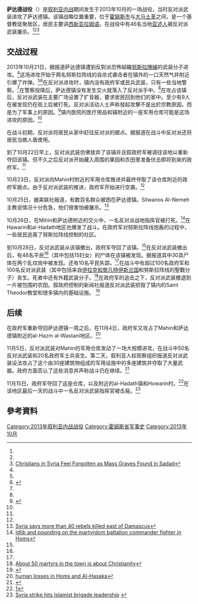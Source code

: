 {{refimprove|time=2014-01-19T11:57:23+00:00}}
{{newsrelease|time=2014-01-19T09:42:13+00:00}}
{{Infobox military conflict
|partof= [[叙利亚内战|叙利亚内战]]
|conflict=萨达德战役
|date= 2013年10月21日 – 10月28日<br>（{{Age in months, weeks and days|month1=10|day1=21|year1=2013|month2=10|day2=28|year2=2013}}）
|place=叙利亚霍姆斯省萨达德镇
|result=叙政府军获胜<ref name="#1">{{Cite web |url=http://www.7sur7.be/7s7/fr/16921/Syrie/article/detail/1730640/2013/10/28/L-armee-a-repris-le-village-chretien-de-Sadad.dhtml |title=L'armée a repris le village chrétien de Sadad |accessdate=2014-01-19 |archive-date=2014-10-25 |archive-url=https://web.archive.org/web/20141025144244/http://www.7sur7.be/7s7/fr/16921/Syrie/article/detail/1730640/2013/10/28/L-armee-a-repris-le-village-chretien-de-Sadad.dhtml |dead-url=no }}</ref>
|combatant1={{flagicon|Syria}} [[叙利亚政府|叙利亚政府]]
*{{flagicon image|Flag of the Syrian Arab Armed Forces.svg}} 叙利亚政府军
|combatant2={{Flagicon image|Flag of Jabhat al-Nusra.jpg}} [[努斯拉陣線|努斯拉陣線]]<br />{{flagicon image|ShababFlag.svg}} [[伊拉克和黎凡特伊斯兰国|伊拉克和黎凡特伊斯兰国]]<br />[[File:Syria-flag_1932-58_1961-63.svg|23px]] [[叙利亚自由军|叙利亚自由军]]
|casualties1= 超過100人丧生<ref name="Approximately">[https://www.facebook.com/syriaohr/posts/443856595722684 Approximately 50 civilian casualties documented in Sadad] {{webarchive|url=https://archive.is/20131104092540/https://www.facebook.com/syriaohr/posts/443856595722684 |date=2013-11-04 }}</ref>
|casualties2= 超過100人丧生<ref name="Approximately"/>
|casualties3= 46名平民丧生，<ref name="odds">{{Cite web |url=http://www.mississauga.com/news-story/4225332-canada-at-odds-with-allies-on-syria-memo/ |title=Canada 'at odds' with allies on Syria: memo |accessdate=2014-01-19 |archive-date=2014-10-25 |archive-url=https://web.archive.org/web/20141025150421/http://www.mississauga.com/news-story/4225332-canada-at-odds-with-allies-on-syria-memo/ |dead-url=no }}</ref>30人受伤，10人失踪<ref name="massgrave">{{Cite web |url=http://www.indcatholicnews.com/news.php?viewStory=23532 |title=Syria: Bodies of massacred Christians found in mass grave |accessdate=2014-01-19 |archive-date=2014-10-25 |archive-url=https://web.archive.org/web/20141025145444/http://www.indcatholicnews.com/news.php?viewStory=23532 |dead-url=no }}</ref>
}}
'''萨达德战役'''（{{lang-en|'''Battle of Sadad'''}}）是[[叙利亚内战|叙利亚内战]]期间发生于2013年10月的一场战役，当时反对派武装进攻了萨达德镇。该镇战略位置重要，位于[[霍姆斯市|霍姆斯市]]与[[大马士革|大马士革]]之间，是一个基督教徒聚居区，居民主要讲[[西新亚拉姆语|西新亚拉姆语]]。在战役中有46名当地[[亚述人|亚述人]]被反对派武装屠杀。<ref name="odds"/><ref name="Approximately"/><ref>[http://morningstarnews.org/2013/11/christians-in-syria-feel-forgotten-as-mass-graves-found-in-sadad Christians in Syria Feel Forgotten as Mass Graves Found in Sadad]</ref>

== 交战过程 ==
2013年10月21日，据报道萨达德镇遭到反對派恐怖組織[[努斯拉陣線|努斯拉陣線]]的武装分子进攻。<ref name="christian"/>这场进攻开始于两名努斯拉阵线的自杀式袭击者在镇外的一口天然气井附近引爆了炸弹。<ref name="Approximately"/><ref name="advance">{{Cite web |url=http://www.naharnet.com/stories/en/103095 |title=Syria Rebels Advance towards Weapons Depots, Says NGO |accessdate=2014-02-16 |archive-date=2019-04-12 |archive-url=https://web.archive.org/web/20190412171933/http://www.naharnet.com/stories/en/103095 |dead-url=no }}</ref>在反对派进攻时，镇内没有政府军或民兵武装，只有一些当地警察。<ref name="christian"/>在警察投降后，萨达德镇没有发生交火就落入了反对派手中。<ref name="advance"/>在攻占该镇后，反对派武装在主要广场设置了扩音器，要求居民回到他们的家中。至少有9人在被发现仍在街上后被打死。反对派活动人士声称發起攻擊不是出於宗教原因，而是为了军事上的原因。<ref name="christian">{{cite news|title=Islamist rebels fight army for Christian town in Syria|url=http://www.trust.org/item/20131022151244-dwwo2/?source=hpbreaking|newspaper=Reuters|date=October 22, 2013|accessdate=2014-02-16|archive-date=2014-10-25|archive-url=https://web.archive.org/web/20141025142406/http://www.trust.org/item/20131022151244-dwwo2/?source=hpbreaking|dead-url=no}}</ref>镇内医院的医疗用品和镇附近的一座军用仓库可能是这场进攻的原因。<ref name="christian"/>

在战斗初期，反对派将居民从家中赶往反对派的据点。据报道在战斗中反对派还将居民当做人盾使用。

到了10月22日早上，反对派武装仿佛放弃了该镇并且叙政府军被调往该地以重新夺回该镇。但不久之后反对派开始藏入周围的果园和农田里准备伏击即将到来的政府军。<ref name="christian"/>

10月23日，反对派向Mahin村附近的军用仓库推进并最终夺取了该仓库附近的政府军据点。由于反对派武装的推进，政府军开始进行空袭。<ref name="advance"/>

10月25日，据美联社报道，有数百名群众被困在萨达德镇。Silwanos Al-Nemeh主教说情况十分危急，他们很害怕被屠杀。<ref>[http://www.latimes.com/world/worldnow/la-fg-wn-syria-forces-kill-rebels-20131025,0,2205231.story#axzz2j7L0rP2M Syria says more than 40 rebels killed east of Damascus]</ref>

10月26日，在Mihin和萨达德附近的交火中，一名反对派战地指挥官被打死。<ref>[http://syriahr.com/index.php?option=com_news&nid=10615&Itemid=2&task=displaynews#.Uu5OOfldWfU Idlib and pounding on the martyrdom battalion commander fighter in Homs]</ref>在Hawarin和al-Hadath地区也爆发了战斗。在政府军对努斯拉阵线炮轰的过程中，一些居民逃离了努斯拉阵线控制的社区。

到10月28日，反对派武装从该镇撤出，政府军夺回了该镇。<ref name="#1"/>在反对派武装撤出后，有46名平民<ref name="odds"/>（其中包括15妇女）的尸体在该镇被发现。据报道其中30具尸体在两个乱坟岗中被发现。还有10名平民失踪。<ref name="massgrave"/>在战斗中有超过100名政府军和100名反对派武装（其中包括来自[[伊拉克和黎凡特伊斯兰国|伊拉克和黎凡特伊斯兰国]]和努斯拉阵线的聖戰分子）丧生。死者中还有外籍武装分子。<ref name="Approximately2">[http://www.syriahr.com/index.php?option=com_news&nid=10941&Itemid=2&task=displaynews#.UuzYnPldWfU About 50 martyrs in the town is about Christianity]</ref>在政府军的追击之下，反对派武装撤退到一片被包围的农田。叙政府控制的新闻社报道反对派武装损毁了镇内的Saint Theodor教堂和很多镇内的基础设施。<!--<ref name="Abuses"/>--><ref>{{Cite web |url=http://www.dailystar.com.lb/News/Middle-East/2013/Oct-28/236022-syria-army-restores-security-in-christian-town-sana.ashx#axzz2ivQ9OK68 |title=Syrian troops retake Christian town from jihadists |accessdate=2014-02-16 |archive-date=2019-04-12 |archive-url=https://web.archive.org/web/20190412124747/http://www.dailystar.com.lb/News/Middle-East/2013/Oct-28/236022-syria-army-restores-security-in-christian-town-sana.ashx#axzz2ivQ9OK68 |dead-url=no }}</ref>

== 后续 ==
在政府军重新夺回萨达德镇一周之后，在11月4日，政府军又攻占了Mahin和萨达德镇附近的al-Hazm al-Wastani地区。<ref>[http://syriahr.com/en/index.php?option=com_news&nid=1103&Itemid=2&task=displaynews#.UuzadPldWfU human losses in Homs and Al-Hasaka]</ref>

11月5日，反对派武装对Mahin的军用仓库发动了一场大规模进攻，在战斗中50名反对派武装和20名政府军士兵丧生。第二天，叙利亚人权观察组织报道反对派武装设法攻占了这个由30座建筑物组成的军用设施中的多座建筑并夺取了大量武器。政府方面否认了这些消息并声称战斗仍在继续。<ref>{{Cite web |url=http://english.ahram.org.eg/NewsContent/2/8/85761/World/Region/Syria-rebels-said-to-have-seized-arms-cache-in-Hom.aspx |title=Syria rebels said to have seized arms cache in Homs |accessdate=2014-02-16 |archive-date=2015-11-03 |archive-url=https://web.archive.org/web/20151103000740/http://english.ahram.org.eg/NewsContent/2/8/85761/World/Region/Syria-rebels-said-to-have-seized-arms-cache-in-Hom.aspx |dead-url=no }}</ref>

11月15日，政府军夺回了这座仓库，以及附近的al-Hadath镇和Howarin村。<ref>[http://www.longwarjournal.org/today-in/2013/11/albania_refused_to_allow_the.php]</ref>在该地区最后一天的战斗中一名反对派武装指挥官被击毙。<ref>[http://gulfnews.com/in-focus/syria/syria-strike-hits-islamist-brigade-leadership-1.1255539 Syria strike hits Islamist brigade leadership] {{webarchive|url=https://web.archive.org/web/20140202232806/http://gulfnews.com/in-focus/syria/syria-strike-hits-islamist-brigade-leadership-1.1255539 |date=2014-02-02 }}</ref>

== 參考資料 ==
{{Reflist|colwidth=30em}}

[[Category:2013年叙利亚内战战役|Category:2013年叙利亚内战战役]]
[[Category:霍姆斯省军事史|Category:霍姆斯省军事史]]
[[Category:2013年10月|Category:2013年10月]]